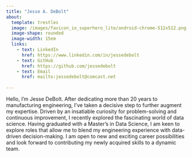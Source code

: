 ```yaml
---
title: "Jesse A. DeBolt"
about: 
  template: trestles
  image: /images/favicon_io_superhero_lite/android-chrome-512x512.png
  image-shape: rounded
  image-width: 15em
  links:
    - text: LinkedIn
      href: https://www.linkedin.com/in/jessedebolt
    - text: GitHub
      href: https://github.com/jessedebolt
    - text: Email
      href: mailto:jessedebolt@comcast.net
        
---
```



Hello, I'm Jesse DeBolt. After dedicating more than 20 years to manufacturing engineering, I've taken a decisive step to further augment my expertise. Driven by an insatiable curiosity for problem-solving and continuous improvement, I recently explored the fascinating world of data science. Having graduated with a Master's in Data Science, I am keen to explore roles that allow me to blend my engineering experience with data-driven decision-making. I am open to new and exciting career possibilities and look forward to contributing my newly acquired skills to a dynamic team.

